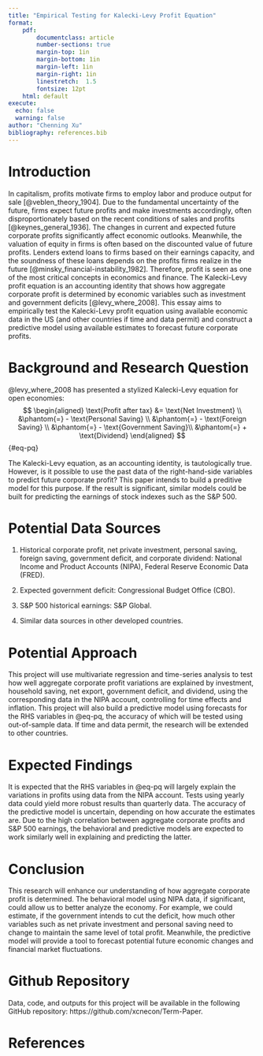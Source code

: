 ```yaml
---
title: "Empirical Testing for Kalecki-Levy Profit Equation"
format: 
    pdf:
        documentclass: article 
        number-sections: true
        margin-top: 1in
        margin-bottom: 1in
        margin-left: 1in
        margin-right: 1in
        linestretch:  1.5
        fontsize: 12pt
    html: default
execute: 
  echo: false
  warning: false     
author: "Chenning Xu"        
bibliography: references.bib
---
```


# Introduction

In capitalism, profits motivate firms to employ labor and produce output for sale [@veblen_theory_1904]. Due to the fundamental uncertainty of the future, firms expect future profits and make investments accordingly, often disproportionately based on the recent conditions of sales and profits [@keynes_general_1936]. The changes in current and expected future corporate profits significantly affect economic outlooks. Meanwhile, the valuation of equity in firms is often based on the discounted value of future profits. Lenders extend loans to firms based on their earnings capacity, and the soundness of these loans depends on the profits firms realize in the future [@minsky_financial-instability_1982]. Therefore, profit is seen as one of the most critical concepts in economics and finance. The Kalecki-Levy profit equation is an accounting identity that shows how aggregate corporate profit is determined by economic variables such as investment and government deficits [@levy_where_2008]. This essay aims to empirically test the Kalecki-Levy profit equation using available economic data in the US (and other countries if time and data permit) and construct a predictive model using available estimates to forecast future corporate profits.

# Background and Research Question

@levy_where_2008 has presented a stylized Kalecki-Levy equation for open economies:
$$
\begin{aligned}
\text{Profit after tax} &= \text{Net Investment} \\
                        &\phantom{=} - \text{Personal Saving} \\
                        &\phantom{=} - \text{Foreign Saving} \\
                        &\phantom{=} - \text{Government Saving}\\
                        &\phantom{=} + \text{Dividend}
\end{aligned}
$$ {#eq-pq}

The Kalecki-Levy equation, as an accounting identity, is tautologically true. However, is it possible to use the past data of the right-hand-side variables to predict future corporate profit? This paper intends to build a preditive model for this purpose. If the result is significant, similar models could be built for predicting the earnings of stock indexes such as the S&P 500.

# Potential Data Sources

1. Historical corporate profit, net private investment, personal saving, foreign saving, government deficit, and corporate dividend: National Income and Product Accounts (NIPA), Federal Reserve Economic Data (FRED).  

2. Expected government deficit: Congressional Budget Office (CBO).  

3. S&P 500 historical earnings: S&P Global.  

4. Similar data sources in other developed countries.

# Potential Approach

This project will use multivariate regression and time-series analysis to test how well aggregate corporate profit variations are explained by investment, household saving, net export, government deficit, and dividend, using the corresponding data in the NIPA account, controlling for time effects and inflation. This project will also build a predictive model using forecasts for the RHS variables in @eq-pq, the accuracy of which will be tested using out-of-sample data. If time and data permit, the research will be extended to other countries.

# Expected Findings

It is expected that the RHS variables in @eq-pq will largely explain the variations in profits using data from the NIPA account. Tests using yearly data could yield more robust results than quarterly data. The accuracy of the predictive model is uncertain, depending on how accurate the estimates are. Due to the high correlation between aggregate corporate profits and S&P 500 earnings, the behavioral and predictive models are expected to work similarly well in explaining and predicting the latter.

# Conclusion

This research will enhance our understanding of how aggregate corporate profit is determined. The behavioral model using NIPA data, if significant, could allow us to better analyze the economy. For example, we could estimate, if the government intends to cut the deficit, how much other variables such as net private investment and personal saving need to change to maintain the same level of total profit. Meanwhile, the predictive model will provide a tool to forecast potential future economic changes and financial market fluctuations.

# Github Repository

Data, code, and outputs for this project will be available in the following GitHub repository: https://github.com/xcnecon/Term-Paper.

# References {.unnumbered}

::: {#refs}
:::

